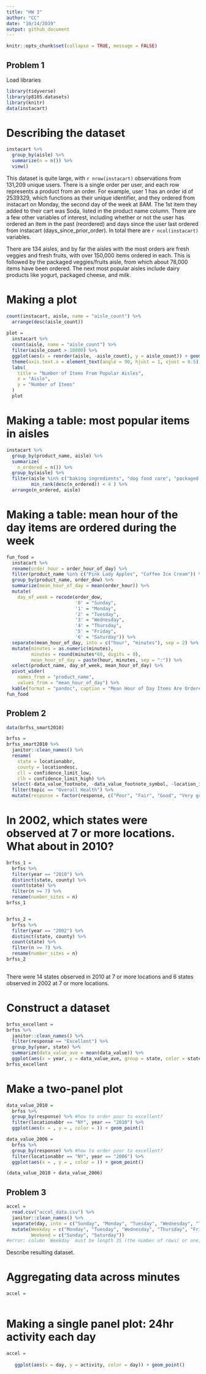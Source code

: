 ```yaml
---
title: "HW 3"
author: "CC"
date: "10/14/2019"
output: github_document
---
```


```r
knitr::opts_chunk$set(collapse = TRUE, message = FALSE)
```

## Problem 1

Load libraries
```r
library(tidyverse)
library(p8105.datasets)
library(knitr)
data(instacart)
```

# Describing the dataset

```r
instacart %>%
  group_by(aisle) %>%
  summarize(n = n()) %>%
  view()
```

This dataset is quite large, with `r nrow(instacart)` observations from 131,209 unique users. There is a single order per user, and each row represents a product from an order. For example, user 1 has an order id of 2539329, which functions as their unique identifier, and they ordered from instacart on Monday, the second day of the week at 8AM. The 1st item they added to their cart was Soda, listed in the product name column. There are a few other variables of interest, including whether or not the user has ordered an item in the past (reordered) and days since the user last ordered from instacart (days_since_prior_order). In total there are `r ncol(instacart)` variables.

There are 134 aisles, and by far the aisles with the most orders are fresh veggies and fresh fruits, with over 150,000 items ordered in each. This is followed by the packaged veggies/fruits aisle, from which about 78,000 items have been ordered. The next most popular aisles include dairy products like yogurt, packaged cheese, and milk.

# Making a plot

```r
count(instacart, aisle, name = "aisle_count") %>%
  arrange(desc(aisle_count))
  
plot = 
  instacart %>%
  count(aisle, name = "aisle_count") %>%
  filter(aisle_count > 10000) %>%
  ggplot(aes(x = reorder(aisle, -aisle_count), y = aisle_count)) + geom_bar(stat = "identity") +
  theme(axis.text.x = element_text(angle = 90, hjust = 1, vjust = 0.5)) +
  labs(
    title = "Number of Items From Popular Aisles",
    x = "Aisle",
    y = "Number of Items"
  )
  plot
```

# Making a table: most popular items in aisles

```r
instacart %>%
  group_by(product_name, aisle) %>%
  summarize(
    n_ordered = n()) %>%
  group_by(aisle) %>%
  filter(aisle %in% c("baking ingredients", "dog food care", "packaged vegetables fruits"),
         min_rank(desc(n_ordered)) < 4 ) %>%
  arrange(n_ordered, aisle)
```

# Making a table: mean hour of the day items are ordered during the week

```r
fun_food = 
  instacart %>%
  rename(order_hour = order_hour_of_day) %>%
  filter(product_name %in% c("Pink Lady Apples", "Coffee Ice Cream")) %>%
  group_by(product_name, order_dow) %>%
  summarize(mean_hour_of_day = mean(order_hour)) %>%
  mutate(
    day_of_week = recode(order_dow,
                         '0' = "Sunday",
                         '1' = "Monday",
                         '2' = "Tuesday",
                         '3' = "Wednesday",
                         '4' = "Thursday",
                         '5' = "Friday",
                         '6' = "Saturday")) %>%
  separate(mean_hour_of_day, into = c("hour", "minutes"), sep = 2) %>%
  mutate(minutes = as.numeric(minutes),
         minutes = round(minutes*60, digits = 0),
         mean_hour_of_day = paste(hour, minutes, sep = ":")) %>%
  select(product_name, day_of_week, mean_hour_of_day) %>%
  pivot_wider(
    names_from = "product_name",
    values_from = "mean_hour_of_day") %>%
  kable(format = "pandoc", caption = "Mean Hour of Day Items Are Ordered")
fun_food
```

## Problem 2

```r
data(brfss_smart2010)

brfss = 
brfss_smart2010 %>%
  janitor::clean_names() %>%
  rename(
    state = locationabbr,
    county = locationdesc,
    cll = confidence_limit_low,
    clh = confidence_limit_high) %>%
  select(-data_value_footnote, -data_value_footnote_symbol, -location_id) %>%
  filter(topic == "Overall Health") %>%
  mutate(response = factor(response, c("Poor", "Fair", "Good", "Very good", "Excellent")))
```

# In 2002, which states were observed at 7 or more locations. What about in 2010?

```r
brfss_1 = 
  brfss %>%
  filter(year == "2010") %>%
  distinct(state, county) %>%
  count(state) %>%
  filter(n >= 7) %>%
  rename(number_sites = n)
brfss_1


brfss_2 =
  brfss %>%
  filter(year == "2002") %>%
  distinct(state, county) %>%
  count(state) %>%
  filter(n >= 7) %>%
  rename(number_sites = n)
brfss_2
  
```

There were 14 states observed in 2010 at 7 or more locations and 6 states observed in 2002 at 7 or more locations.

# Construct a dataset

```r
brfss_excellent =  
brfss %>%
  janitor::clean_names() %>%
  filter(response == "Excellent") %>%
  group_by(year, state) %>%
  summarize(data_value_ave = mean(data_value)) %>%
  ggplot(aes(x = year, y = data_value_ave, group = state, color = state)) + geom_line()
brfss_excellent
```

# Make a two-panel plot

```r
data_value_2010 = 
  brfss %>%
  group_by(response) %>% #how to order poor to excellent?
  filter(locationabbr == "NY", year == "2010") %>%
  ggplot(aes(x = , y = , color = )) + geom_point()

data_value_2006 =
  brfss %>%
  group_by(response) %>% #how to order poor to excellent?
  filter(locationabbr == "NY", year == "2006") %>%
  ggplot(aes(x = , y = , color = )) + geom_point()

(data_value_2010 + data_value_2006)
```

## Problem 3

```r
accel = 
  read.csv("accel_data.csv") %>%
  janitor::clean_names() %>%
  separate(day, into = c("Sunday", "Monday", "Tuesday", "Wednesday", "Thursday", "Friday", "Saturday"), convert = TRUE) %>%
  mutate(Weekday = c("Monday", "Tuesday", "Wednesday", "Thursday", "Friday"),
         Weekend = c("Sunday", "Saturday"))
#error: column `Weekday` must be length 35 (the number of rows) or one, not 5
```

Describe resulting dataset.


# Aggregating data across minutes

```r
accel = 
  
```

# Making a single panel plot: 24hr activity each day

```r
accel = 
  
   ggplot(aes(x = day, y = activity, color = day)) + geom_point()
```

